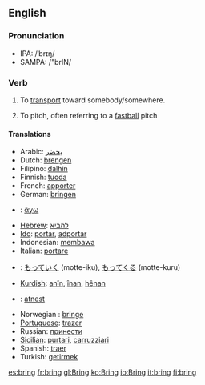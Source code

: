 ==English==

===Pronunciation===
*IPA: /ˈbrɪŋ/
*SAMPA: /"brIN/

===Verb===
{{en-infl-irreg|bring|brings|bringing|brought|brought}}

# To [[transport]] toward somebody/somewhere.
# {{baseball}} To pitch, often referring to a [[fastball]] pitch

====Translations====
{{top}}
*Arabic: [[يحضر]]
*Dutch: [[brengen]]
*Filipino: [[dalhín]]
*Finnish: [[tuoda]]
*French: [[apporter]]
*German: [[bringen]]
*{{gko}}: [[ἄγω]]
*[[w:Hebrew language|Hebrew]]: [[להביא]]
*[[w:Ido|Ido]]: [[portar]], [[adportar]]
*Indonesian: [[bawa|membawa]]
*Italian: [[portare]]
{{mid}}
*{{jp}}: [[もっていく]] (motte-iku), [[もってくる]] (motte-kuru)
*[[Kurdish]]: [[anîn]], [[înan]], [[hênan]]
*{{lav}}: [[atnest]]
*Norwegian<!--do not wikify-->: [[bringe]]
*[[Portuguese]]: [[trazer]]
*Russian: [[принести]]
*[[Sicilian]]: [[purtari]], [[carruzziari]]
*Spanish: [[traer]]
*Turkish: [[getirmek]]
{{bottom}}

[[es:bring]]
[[fr:bring]]
[[gl:Bring]]
[[ko:Bring]]
[[io:Bring]]
[[it:bring]]
[[fi:bring]]